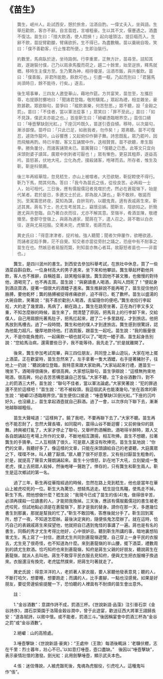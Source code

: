 # 《苗生》

> 龔生，岷州人。赴試西安，憩於旅舍，沽酒自酌。一偉丈夫入，坐與語。生舉卮勸飲，客亦不辭。自言苗姓，言噱粗豪。生以其不文，偃蹇遇之。酒盡不復沽。苗生曰：「措大飲酒，使人悶損！」起向壚頭沽，提巨瓻而入。生辭不飲，苗捉臂勸釂，臂痛欲折。生不得已，為盡數觴。苗以羹碗自吸，笑曰：「僕不善勸客，行止惟君所便。」生即治裝行。
>
> 約數里，馬病臥於途，坐待路側。行李重累，正無方計，苗尋至。詰知其故，遂謝裝付僕，己乃以肩承馬腹而荷之，趨二十餘里，始至逆旅，釋馬就櫪。移時生主僕方至。生乃驚為神，相待優渥，沽酒市飯，與共餐飲。苗曰：「僕善飯，非君所能飽，飫飲可也。」引盡一瓻，乃起而別曰：「君醫馬尚須時日，餘不能待，行矣。」遂去，
>
> 後生場事畢，三四友人邀登華山，藉地作筵。方共宴笑，苗忽至，左攜巨尊，右提豚肘擲地曰：「聞諸君登臨，敬附驥尾。」眾起為禮，相並雜坐，豪飲甚歡。眾欲聯句，苗爭曰：「縱飲甚樂，何苦愁思。」眾不聽，設「金穀之罰」。苗曰：「不佳者，當以軍法從事！」眾笑曰：「罪不至此。」苗曰：「如不見誅，僕武夫亦能之也。」首座靳生曰：「絕巘憑臨眼界空。」苗信口續曰：「唾壼擊缺劍光紅。」下座沉吟既久，苗遂引壺自傾。移時，以次屬句，漸涉鄙俚。苗呼曰：「只此已足，如赦我者，勿作矣！」眾弗聽。苗不可復忍，遽效作龍吟，山谷響應；又起俯仰作獅子舞。詩思既亂，眾乃罷吟，因而飛觴再酌。時已半酣，客又互誦闈中作，迭相贊賞。苗不欲聽，牽生豁拳。勝負屢分，而諸客誦贊未已。苗厲聲曰：「僕聽之已悉。此等文只宜向床頭對婆子讀耳，廣眾中刺刺者可厭也！」眾有慚色，更惡其粗莽，遂益高吟。苗怒甚，伏地大吼，立化為虎，撲殺諸客，咆哮而去。所存者，惟生及靳。靳是科領薦。
>
> 後三年再經華陰，忽見嵇生，亦山上被噬者。大恐欲馳，靳捉鞚使不得行。靳乃下馬，問其何為。答曰：「我今為苗氏之倀，從役良苦。必再殺一士人，始可相代。三日後，應有儒服儒冠者見噬於虎，然必在蒼龍嶺下，始是代某者。君於是日，多邀文士於此，即為故人謀也。」靳不敢辨，敬諾而別。至寓籌思終夜，莫知為謀，自拚背約，以聽鬼責。適有表戚蔣生來，靳述其異。蔣名下士，邑尤生考居其上，竊懷忌嫉。聞靳言，陰欲陷之。折簡邀尤與共登臨，自乃著白衣而往，尤亦不解其意。至嶺半，肴酒並陳，敬禮臻至。會郡守登嶺上，與蔣為通家，聞蔣在下，遣人召之。蔣不敢以白衣往，遂與尤易冠服。交著未完，虎驟至，銜蔣而去。
>
> 異史氏曰：「得意津津者，捉衿袖，強人聽聞；聞者欠伸屢作，欲睡欲遁，而誦者足蹈手舞，茫不自覺。知交者亦當從旁肘之躡之，恐座中有不耐事之苗生在也。然嫉忌者易服而斃，則知苗亦無心者耳。故厭怒者苗也——非苗也。」

&emsp;&emsp;龔生，是四川泯州的書生。到西安去參加科舉考試，在旅社中休息，買了一些酒菜自斟自飲。一位身材高大的男子進來，坐下來和他攀談。龔生舉起杯勸他共飲，客人也不推辭，自稱姓苗，談笑粗俗豪放。龔生因他不甚文雅，也傲慢的對待他，酒喝完了，也不再去買。苗生說：“與窮讀書人喝酒，真叫人悶死了！”便起身到酒店買酒，提著一個很大的酒罎子進來。龔生推辭說不能再喝了，苗生捉住他的胳膊，要他乾杯；龔的胳膊被捉得疼痛欲折，迫不得已，乾了數杯。苗生以盛湯的大碗自飲，笑著說：“我不善於勸別人喝酒，去留隨你的便吧。”龔生收拾行李起程，大約走了幾里路，馬病了，躺在路上，龔生在路旁坐著，正在為行李又多又重，不知怎麼辦的時候，苗生來了，問清楚了原因，把馬背上的行李卸下來，交給僕人，自己用肩膀托著馬肚子，把馬扛起來，趕了二十多里路程，才到旅店。他把馬放到馬槽去。過了一段時間，龔生和他的僕人才到達旅店。龔生感到很驚訝，認為他能力超凡，優厚地款待他。打酒買飯，跟苗生一起吃。苗生說：“我的飯量很大，不是你能負擔的，一起痛飲一頓也就可以了。”喝完一罎子酒，苗生起身告別說：“您給馬治病，還需要些日子，我不能等待，我先走了。”於是就離開了。

&emsp;&emsp;後來，龔生參加考試完畢，與三四位朋友，共同登上華山遊玩，大家在地上擺上酒菜。正在歡宴時，苗生忽然來了。左手拿著一隻大酒罎，右手提著豬肘子，往地上一扔說：“聽說諸位登臨，我特意來跟大家助興。”大家站起來行禮，邀苗生一塊坐下。酒喝得很痛快，都很高興。大家想玩聯句，苗生爭辯說：“這樣無拘束地喝酒，很高興，何必去苦苦構思讓自己苦惱。”大家不聽，立下金谷酒數(1)，對不上的罰酒三大杯。苗生說：“聯句不佳者，當以軍法論處。”大家笑著說：“犯的罪過還不至於這樣吧！”苗生說：“若不被殺頭，我這個武夫也能湊幾句。”坐在首席的靳生說：“絕巘(2)憑臨眼界空。”苗生便信口接道：“唾壺擊缺(3)劍光紅。”下座的沉吟好久，也沒續上，苗生拿起酒壺就自己斟酒。過了一會，以次序向下聯下去，漸漸地越聯越粗俗。

&emsp;&emsp;苗生大聲喊道：“這樣夠了。饒了我吧，不要再聯下去了。”大家不聽。苗生再也不能忍耐了，忽然大聲長嘯，如同龍吟，震得山谷不斷迴響；又前俯後仰的跳舞。詩興被打亂了，大家才停止了聯句，又舉杯酌酒暢飲。酒喝得半醉時，眾人又各自朗誦起在考場上所作的文章，不斷地相互讚揚，相互吹捧。苗生不想聽，拉著龔生的手猜拳。二人互相猜了很久，可是眾人還沒有吹捧完。苗生生氣地說：“你們的文章，我聽好多了。像這樣的文章，只能在床頭讀給自己的老婆聽，大庭廣眾之下，喋喋不休，叫人聽了厭煩。”眾人聽了很不好意思，又有些討厭苗生粗魯的，於是，就提高了聲音大聲朗誦起來。苗生十分憤怒，趴在地下大吼，立刻變成一隻老虎，撲上去把眾人殺掉，然後咆哮一聲跑了。倖存的，只有龔生和靳生兩人。靳生是這次鄉試的第一名。

&emsp;&emsp;過了三年，靳生再從華陰經過的時候，忽然在路上見到嵇生，他也是當年在華山上被虎咬死的一位。靳生大為驚恐，想騎馬逃走。嵇生捉住馬韁，使馬走不掉。靳生下馬，問他想做什麼？嵇生說：“我現今已成了苗生的倀(4)鬼，做得很辛苦，必須再撲殺一位讀書的人，才能把我換掉。三天後，應該有儒服戴儒冠的書生被老虎咬死，但試地點必須是在蒼龍嶺下，那才是我的替身。請你在那一天，多邀幾位書生到那裏，那就是幫我的忙了。”靳生不敢回嘴，答應後就分手了。靳生回到寓所，想了一夜，不知道怎麼辦。最後決定爽約，隨便倀鬼怎麼辦了。就在這時，恰巧自己的表親戚蔣生來探望他，他就把自已遇到鬼怪的事講了一遍。蔣也是有名的書生，同縣的秀才尤生考得比他好，心中很妒忌。聽到靳生所講的事，暗地裏想陷害尤生。馬上寫了一封信，邀請尤生共同到蒼龍嶺遊覽，自己穿上一身平民的衣服去，尤生見了很奇怪，也不知道為什麼。來到蒼龍嶺的半山腰，擺下酒菜，禮數周到的請尤生飲酒。恰巧知府也來到蒼龍嶺，知府是蔣生父親的好朋友，聽說蔣生在蒼龍嶺，就派人去叫他。蔣生不敢穿平民衣服去見知府，便與尤生把衣服帽子換過來。衣服還沒有換完，老虎猛然撲來，把蔣生叼著就走了。

&emsp;&emsp;異史氏說：得意洋洋的人，老抓著人家衣服，要人家聽他發表意見；聽的人，不斷打哈欠，想要睡，想要跑走；而講的人，比手畫腳，一點也沒感覺。如果是好朋友，要從旁邊偷偷提醒一下，恐怕聽的人裡面有不耐煩的苗生會出意外。

&emsp;&emsp;註︰

&emsp;&emsp;1.“金谷酒數”：意謂作詩不成，罰酒三杯。《世說新語·品藻》注引晉石崇《金谷詩序》，謂石崇築園于洛陽金穀谷澗中，曾于此遊宴，歡送征西大將軍王詡歸長安：“遂各賦詩，以敘中懷。或不能者，罰酒三斗。”後因稱宴會中罰酒三杯為“金谷之罰”或“金谷酒數”。

&emsp;&emsp;2.絕巘︰山的高險處。

&emsp;&emsp;3.唾壺擊缺：《世說新語·豪爽》：“王處仲（王敦）每酒後輒詠：‘老驥伏櫪，志在千里：烈士暮年，壯心不已。’以如意打唾壺，壺口盡缺。”　後因以“唾壺擊缺”，表示豪情壯懷的激發。劍光紅：此用劍擊唾壺，顯示武夫本色。

&emsp;&emsp;4.倀：迷信傳說，人被虎齧死後，鬼魂為虎服役，引虎吃人。這種鬼叫作“倀”。
